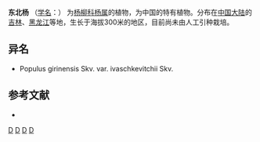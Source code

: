 {{Speciesbox
| genus = Populus
| species = girinensis
| authority = Skv.
| subdivision_ranks =[[变种|变种]]
| subdivision =
* 东北杨 ''P. g.'' var. ''girinensis''
* [[楔叶东北杨|楔叶东北杨]] ''P. g.'' var. ''ivaschkevitchii''
}}

'''东北杨''' （[[学名|学名]]：{{lang|la|''Populus girinensis''}}） 为[[杨柳科|杨柳科]][[杨属|杨属]]的植物，为中国的特有植物。分布在[[中国大陆|中国大陆]]的[[吉林|吉林]]、[[黑龙江|黑龙江]]等地，生长于海拔300米的地区，目前尚未由人工引种栽培。

== 异名 ==
* Populus girinensis Skv. var. ivaschkevitchii Skv.

== 参考文献 ==
<div class="references-small">
* {{cite web| url =http://www.bioinfo.cn/db05/KmzwSpecies.php?action=view&id=20261| title =东北杨（原变种）| work =《中国高等植物数据库全库》| publisher =中国科学院微生物研究所| author =昆明植物研究所| accessdate =2009-02-25| deadurl =yes| archiveurl =https://web.archive.org/web/20160305005632/http://www.bioinfo.cn/db05/KmzwSpecies.php?action=view&id=20261| archivedate =2016-03-05}}
</div>
{{Taxonbar|from=Q10869591}}

[[Category:杨属|D]]
[[Category:中国特有植物|D]]
[[Category:吉林植物|D]]
[[Category:黑龙江植物|D]]